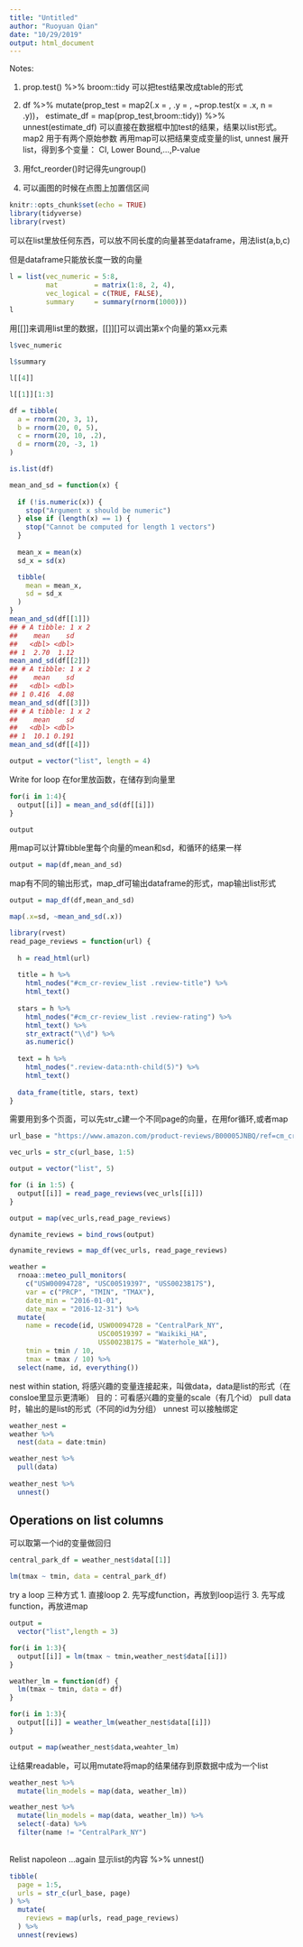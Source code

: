 ```yaml
---
title: "Untitled"
author: "Ruoyuan Qian"
date: "10/29/2019"
output: html_document
---
```


Notes:

1. prop.test() %>% broom::tidy  可以把test结果改成table的形式
2. df %>% 
    mutate(prop_test = 
           map2(.x = , .y = , ~prop.test(x = .x, n = .y))，
           estimate_df = map(prop_test,broom::tidy)) %>% 
           unnest(estimate_df)
  可以直接在数据框中加test的结果，结果以list形式。
  map2 用于有两个原始参数
  再用map可以把结果变成变量的list,
  unnest 展开list，得到多个变量： CI, Lower Bound,...,P-value
  
3. 用fct_reorder()时记得先ungroup()
4. 可以画图的时候在点图上加置信区间

```r
knitr::opts_chunk$set(echo = TRUE)
library(tidyverse)
library(rvest)
```

可以在list里放任何东西，可以放不同长度的向量甚至dataframe，用法list(a,b,c)

但是dataframe只能放长度一致的向量

```r
l = list(vec_numeric = 5:8,
         mat         = matrix(1:8, 2, 4),
         vec_logical = c(TRUE, FALSE),
         summary     = summary(rnorm(1000)))
l
```
用[[]]来调用list里的数据，[[]][]可以调出第x个向量的第xx元素

```r
l$vec_numeric

l$summary

l[[4]]

l[[1]][1:3]
```

```r
df = tibble(
  a = rnorm(20, 3, 1),
  b = rnorm(20, 0, 5),
  c = rnorm(20, 10, .2),
  d = rnorm(20, -3, 1)
)

is.list(df)
```

```r
mean_and_sd = function(x) {
  
  if (!is.numeric(x)) {
    stop("Argument x should be numeric")
  } else if (length(x) == 1) {
    stop("Cannot be computed for length 1 vectors")
  }
  
  mean_x = mean(x)
  sd_x = sd(x)

  tibble(
    mean = mean_x, 
    sd = sd_x
  )
}
mean_and_sd(df[[1]])
## # A tibble: 1 x 2
##    mean    sd
##   <dbl> <dbl>
## 1  2.70  1.12
mean_and_sd(df[[2]])
## # A tibble: 1 x 2
##    mean    sd
##   <dbl> <dbl>
## 1 0.416  4.08
mean_and_sd(df[[3]])
## # A tibble: 1 x 2
##    mean    sd
##   <dbl> <dbl>
## 1  10.1 0.191
mean_and_sd(df[[4]])
```
```r
output = vector("list", length = 4)
```
Write for loop
在for里放函数，在储存到向量里
```r
for(i in 1:4){
  output[[i]] = mean_and_sd(df[[i]])
}

output
```

用map可以计算tibble里每个向量的mean和sd，和循环的结果一样
```r
output = map(df,mean_and_sd)
```
map有不同的输出形式，map_df可输出dataframe的形式，map输出list形式
```r
output = map_df(df,mean_and_sd)
```
```r
map(.x=sd, ~mean_and_sd(.x))
```
```r
library(rvest)
read_page_reviews = function(url) {
  
  h = read_html(url)
  
  title = h %>%
    html_nodes("#cm_cr-review_list .review-title") %>%
    html_text()
  
  stars = h %>%
    html_nodes("#cm_cr-review_list .review-rating") %>%
    html_text() %>%
    str_extract("\\d") %>%
    as.numeric()
  
  text = h %>%
    html_nodes(".review-data:nth-child(5)") %>%
    html_text()
  
  data_frame(title, stars, text)
}

```

需要用到多个页面，可以先str_c建一个不同page的向量，在用for循环,或者map
```r
url_base = "https://www.amazon.com/product-reviews/B00005JNBQ/ref=cm_cr_arp_d_viewopt_rvwer?ie=UTF8&reviewerType=avp_only_reviews&sortBy=recent&pageNumber="

vec_urls = str_c(url_base, 1:5)

output = vector("list", 5)

for (i in 1:5) {
  output[[i]] = read_page_reviews(vec_urls[[i]])
}

output = map(vec_urls,read_page_reviews)

dynamite_reviews = bind_rows(output)

dynamite_reviews = map_df(vec_urls, read_page_reviews)
```


```r
weather = 
  rnoaa::meteo_pull_monitors(
    c("USW00094728", "USC00519397", "USS0023B17S"),
    var = c("PRCP", "TMIN", "TMAX"), 
    date_min = "2016-01-01",
    date_max = "2016-12-31") %>%
  mutate(
    name = recode(id, USW00094728 = "CentralPark_NY", 
                      USC00519397 = "Waikiki_HA",
                      USS0023B17S = "Waterhole_WA"),
    tmin = tmin / 10,
    tmax = tmax / 10) %>%
  select(name, id, everything())
```
nest within station, 将感兴趣的变量连接起来，叫做data，data是list的形式（在consloe里显示更清晰）
目的：可看感兴趣的变量的scale（有几个id）
pull data时，输出的是list的形式（不同的id为分组）
unnest 可以接触绑定
```r
weather_nest = 
weather %>% 
  nest(data = date:tmin)

weather_nest %>% 
  pull(data)
  
weather_nest %>% 
  unnest() 
```

## Operations on list columns

可以取第一个id的变量做回归
```r
central_park_df = weather_nest$data[[1]]

lm(tmax ~ tmin, data = central_park_df)
```

try a loop
三种方式
1. 直接loop
2. 先写成function，再放到loop运行
3. 先写成function，再放进map
```r
output = 
  vector("list",length = 3)

for(i in 1:3){
  output[[i]] = lm(tmax ~ tmin,weather_nest$data[[i]])
}
```

```r
weather_lm = function(df) {
  lm(tmax ~ tmin, data = df)
}
```

```r
for(i in 1:3){
  output[[i]] = weather_lm(weather_nest$data[[i]])
}

output = map(weather_nest$data,weahter_lm)
```

让结果readable，可以用mutate将map的结果储存到原数据中成为一个list
```r
weather_nest %>% 
  mutate(lin_models = map(data, weather_lm)) 

weather_nest %>% 
  mutate(lin_models = map(data, weather_lm)) %>% 
  select(-data) %>% 
  filter(name != "CentralPark_NY")
  
```
Relist napoleon ...again
显示list的内容
%>% unnest()
```r
tibble(
  page = 1:5,
  urls = str_c(url_base, page)
) %>% 
  mutate(
    reviews = map(urls, read_page_reviews)
  ) %>% 
  unnest(reviews)
```

